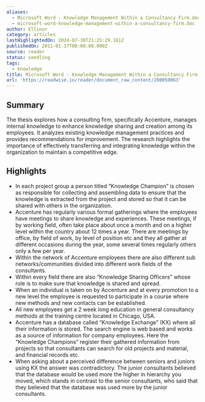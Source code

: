 ```yaml
---
aliases:
  - Microsoft Word - Knowledge Management Within a Consultancy Firm.doc
  - microsoft-word-knowledge-management-within-a-consultancy-firm.doc
author: Ellinor
category: articles
lastHighlightedOn: 2024-07-30T21:25:29.161Z
publishedOn: 2011-01-17T00:00:00.000Z
source: reader
status: seedling
tags:
  - knowledge
title: Microsoft Word - Knowledge Management Within a Consultancy Firm.doc
url: 'https://readwise.io/reader/document_raw_content/200050063'
---
```

## Summary

The thesis explores how a consulting firm, specifically Accenture, manages internal knowledge to enhance knowledge sharing and creation among its employees. It analyzes existing knowledge management practices and provides recommendations for improvement. The research highlights the importance of effectively transferring and integrating knowledge within the organization to maintain a competitive edge.

## Highlights

- In each project group a person titled “Knowledge Champion” is chosen as responsible for collecting and assembling data to ensure that the knowledge is extracted from the project and stored so that it can be shared with others in the organization.
- Accenture has regularly various formal gatherings where the employees have meetings to share knowledge and experiences. These meetings, if by working field, often take place about once a month and on a higher level within the country about 12 times a year. There are meetings by office, by field of work, by level of position etc and they all gather at different occasions during the year, some several times regularly others only a few per year.
- Within the network of Accenture employees there are also different sub networks/communities divided into different work fields of the consultants.
- Within every field there are also “Knowledge Sharing Officers” whose role is to make sure that knowledge is shared and spread.
- When an individual is taken on by Accenture and at every promotion to a new level the employee is requested to participate in a course where new methods and new contacts can be established.
- All new employees get a 2 week long education in general consultancy methods at the training centre located in Chicago, USA.
- Accenture has a database called “Knowledge Exchange” (KX) where all their information is stored. The search engine is web based and works as a source of information for company employees. Here the “Knowledge Champions” register their gathered information from projects so that consultants can search for old projects and material, and financial records etc.
- When asking about a perceived difference between seniors and juniors using KX the answer was contradictory. The junior consultants believed that the database would be used more the higher in hierarchy you moved, which stands in contrast to the senior consultants, who said that they believed that the database was used more by the junior consultants.
